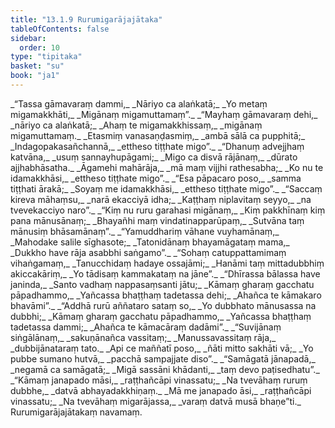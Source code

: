 ```yaml
---
title: "13.1.9 Rurumigarājajātaka"
tableOfContents: false
sidebar:
  order: 10
type: "tipitaka"
basket: "su"
book: "ja1"
---
```



<DynamicBreadcrumb />

<Division number="117" book="ja1">

<Paragraph number="2508" type="verses" book="ja1">
_“Tassa gāmavaraṃ dammi,_  
_Nāriyo ca alaṅkatā;_  
_Yo metaṃ migamakkhāti,_  
_Migānaṃ migamuttamaṃ”._  

</Paragraph>

</Division>
<Division number="118" book="ja1">

<Paragraph number="2509" type="verses" book="ja1">
_“Mayhaṃ gāmavaraṃ dehi,_  
_nāriyo ca alaṅkatā;_  
_Ahaṃ te migamakkhissaṃ,_  
_migānaṃ migamuttamaṃ._  

</Paragraph>

</Division>
<Division number="119" book="ja1">

<Paragraph number="2510" type="verses" book="ja1">
_Etasmiṃ vanasaṇḍasmiṃ,_  
_ambā sālā ca pupphitā;_  
_Indagopakasañchannā,_  
_ettheso tiṭṭhate migo”._  

</Paragraph>

</Division>
<Division number="120" book="ja1">

<Paragraph number="2511" type="verses" book="ja1">
_“Dhanuṃ advejjhaṃ katvāna,_  
_usuṃ sannayhupāgami;_  
_Migo ca disvā rājānaṃ,_  
_dūrato ajjhabhāsatha._  

</Paragraph>

</Division>
<Division number="121" book="ja1">

<Paragraph number="2512" type="verses" book="ja1">
_Āgamehi mahārāja,_  
_mā maṃ vijjhi rathesabha;_  
_Ko nu te idamakkhāsi,_  
_ettheso tiṭṭhate migo”._  

</Paragraph>

</Division>
<Division number="122" book="ja1">

<Paragraph number="2513" type="verses" book="ja1">
_“Esa pāpacaro poso,_  
_samma tiṭṭhati ārakā;_  
_Soyaṃ me idamakkhāsi,_  
_ettheso tiṭṭhate migo”._  

</Paragraph>

</Division>
<Division number="123" book="ja1">

<Paragraph number="2514" type="verses" book="ja1">
_“Saccaṃ kireva māhaṃsu,_  
_narā ekacciyā idha;_  
_Kaṭṭhaṃ niplavitaṃ seyyo,_  
_na tvevekacciyo naro”._  

</Paragraph>

</Division>
<Division number="124" book="ja1">

<Paragraph number="2515" type="verses" book="ja1">
_“Kiṃ nu ruru garahasi migānaṃ,_  
_Kiṃ pakkhīnaṃ kiṃ pana mānusānaṃ;_  
_Bhayañhi maṃ vindatinapparūpaṃ,_  
_Sutvāna taṃ mānusiṃ bhāsamānaṃ”._  

</Paragraph>

</Division>
<Division number="125" book="ja1">

<Paragraph number="2516" type="verses" book="ja1">
_“Yamuddhariṃ vāhane vuyhamānaṃ,_  
_Mahodake salile sīghasote;_  
_Tatonidānaṃ bhayamāgataṃ mama,_  
_Dukkho have rāja asabbhi saṅgamo”._  

</Paragraph>

</Division>
<Division number="126" book="ja1">

<Paragraph number="2517" type="verses" book="ja1">
_“Sohaṃ catuppattamimaṃ vihaṅgamaṃ,_  
_Tanucchidaṃ hadaye ossajāmi;_  
_Hanāmi taṃ mittadubbhiṃ akiccakāriṃ,_  
_Yo tādisaṃ kammakataṃ na jāne”._  

</Paragraph>

</Division>
<Division number="127" book="ja1">

<Paragraph number="2518" type="verses" book="ja1">
_“Dhīrassa bālassa have janinda,_  
_Santo vadhaṃ nappasaṃsanti jātu;_  
_Kāmaṃ gharaṃ gacchatu pāpadhammo,_  
_Yañcassa bhaṭṭhaṃ tadetassa dehi;_  
_Ahañca te kāmakaro bhavāmi”._  

</Paragraph>

</Division>
<Division number="128" book="ja1">

<Paragraph number="2519" type="verses" book="ja1">
_“Addhā rurū aññataro sataṃ so,_  
_Yo dubbhato mānusassa na dubbhi;_  
_Kāmaṃ gharaṃ gacchatu pāpadhammo,_  
_Yañcassa bhaṭṭhaṃ tadetassa dammi;_  
_Ahañca te kāmacāraṃ dadāmi”._  

</Paragraph>

</Division>
<Division number="129" book="ja1">

<Paragraph number="2520" type="verses" book="ja1">
_“Suvijānaṃ siṅgālānaṃ,_  
_sakuṇānañca vassitaṃ;_  
_Manussavassitaṃ rāja,_  
_dubbijānataraṃ tato._  

</Paragraph>

</Division>
<Division number="130" book="ja1">

<Paragraph number="2521" type="verses" book="ja1">
_Api ce maññatī poso,_  
_ñāti mitto sakhāti vā;_  
_Yo pubbe sumano hutvā,_  
_pacchā sampajjate diso”._  

</Paragraph>

</Division>
<Division number="131" book="ja1">

<Paragraph number="2522" type="verses" book="ja1">
_“Samāgatā jānapadā,_  
_negamā ca samāgatā;_  
_Migā sassāni khādanti,_  
_taṃ devo paṭisedhatu”._  

</Paragraph>

</Division>
<Division number="132" book="ja1">

<Paragraph number="2523" type="verses" book="ja1">
_“Kāmaṃ janapado māsi,_  
_raṭṭhañcāpi vinassatu;_  
_Na tvevāhaṃ ruruṃ dubbhe,_  
_datvā abhayadakkhiṇaṃ._  

</Paragraph>

</Division>
<Division number="133" book="ja1">

<Paragraph number="2524" type="verses" book="ja1">
_Mā me janapado āsi,_  
_raṭṭhañcāpi vinassatu;_  
_Na tvevāhaṃ migarājassa,_  
_varaṃ datvā musā bhaṇe”ti._  


</Paragraph>
</Division>

<Paragraph number="2525" type="center" book="ja1">
Rurumigarājajātakaṃ navamaṃ.
</Paragraph>